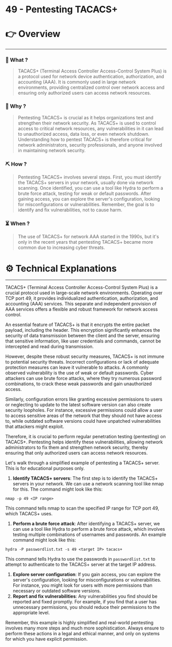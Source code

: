 # 49 - Pentesting TACACS+


# 👉 Overview

---

### 👀 What ?

> TACACS+ (Terminal Access Controller Access-Control System Plus) is a protocol used for network device authentication, authorization, and accounting (AAA). It is commonly used in large network environments, providing centralized control over network access and ensuring only authorized users can access network resources.
> 

### 🧐 Why ?

> Pentesting TACACS+ is crucial as it helps organizations test and strengthen their network security. As TACACS+ is used to control access to critical network resources, any vulnerabilities in it can lead to unauthorized access, data loss, or even network shutdown. Understanding how to pentest TACACS+ is therefore critical for network administrators, security professionals, and anyone involved in maintaining network security.
> 

### ⛏️ How ?

> Pentesting TACACS+ involves several steps. First, you must identify the TACACS+ servers in your network, usually done via network scanning. Once identified, you can use a tool like Hydra to perform a brute force attack, testing for weak or default passwords. After gaining access, you can explore the server's configuration, looking for misconfigurations or vulnerabilities. Remember, the goal is to identify and fix vulnerabilities, not to cause harm.
> 

### ⏳ When ?

> The use of TACACS+ for network AAA started in the 1990s, but it's only in the recent years that pentesting TACACS+ became more common due to increasing cyber threats.
> 

# ⚙️ Technical Explanations

---

TACACS+ (Terminal Access Controller Access-Control System Plus) is a crucial protocol used in large-scale network environments. Operating over TCP port 49, it provides individualized authentication, authorization, and accounting (AAA) services. This separate and independent provision of AAA services offers a flexible and robust framework for network access control.

An essential feature of TACACS+ is that it encrypts the entire packet payload, including the header. This encryption significantly enhances the security of data transmission between the client and the server, ensuring that sensitive information, like user credentials and commands, cannot be intercepted and read during transmission.

However, despite these robust security measures, TACACS+ is not immune to potential security threats. Incorrect configurations or lack of adequate protection measures can leave it vulnerable to attacks. A commonly observed vulnerability is the use of weak or default passwords. Cyber attackers can use brute force attacks, where they try numerous password combinations, to crack these weak passwords and gain unauthorized access.

Similarly, configuration errors like granting excessive permissions to users or neglecting to update to the latest software version can also create security loopholes. For instance, excessive permissions could allow a user to access sensitive areas of the network that they should not have access to, while outdated software versions could have unpatched vulnerabilities that attackers might exploit.

Therefore, it is crucial to perform regular penetration testing (pentesting) on TACACS+. Pentesting helps identify these vulnerabilities, allowing network administrators to fix them and strengthen network security, thereby ensuring that only authorized users can access network resources.

Let's walk through a simplified example of pentesting a TACACS+ server. This is for educational purposes only.

1. **Identify TACACS+ servers**: The first step is to identify the TACACS+ servers in your network. We can use a network scanning tool like nmap for this. The command might look like this:

```
nmap -p 49 <IP range>

```

This command tells nmap to scan the specified IP range for TCP port 49, which TACACS+ uses.

1. **Perform a brute force attack**: After identifying a TACACS+ server, we can use a tool like Hydra to perform a brute force attack, which involves testing multiple combinations of usernames and passwords. An example command might look like this:

```
hydra -P passwordlist.txt -s 49 <target IP> tacacs+

```

This command tells Hydra to use the passwords in `passwordlist.txt` to attempt to authenticate to the TACACS+ server at the target IP address.

1. **Explore server configuration**: If you gain access, you can explore the server's configuration, looking for misconfigurations or vulnerabilities. For instance, you might look for users with more permissions than necessary or outdated software versions.
2. **Report and fix vulnerabilities**: Any vulnerabilities you find should be reported and fixed promptly. For example, if you find that a user has unnecessary permissions, you should reduce their permissions to the appropriate level.

Remember, this example is highly simplified and real-world pentesting involves many more steps and much more sophistication. Always ensure to perform these actions in a legal and ethical manner, and only on systems for which you have explicit permission.
